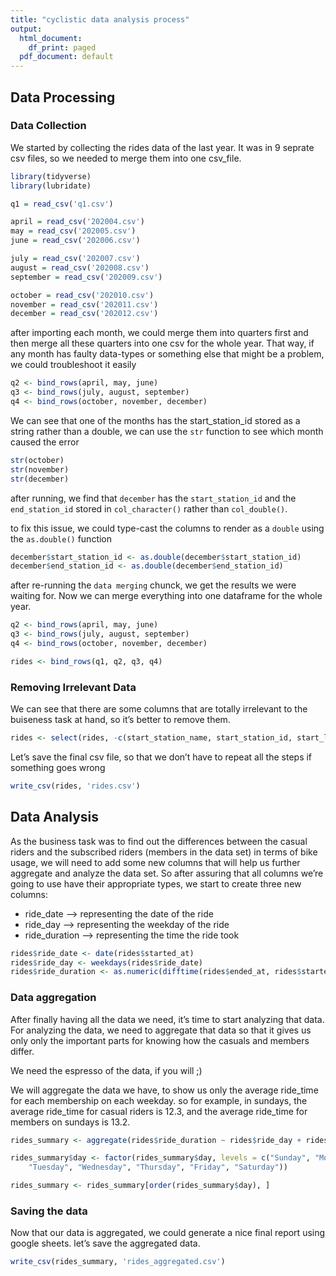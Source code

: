 ```yaml
---
title: "cyclistic data analysis process"
output:
  html_document:
    df_print: paged
  pdf_document: default
---
```


## Data Processing

### Data Collection

We started by collecting the rides data of the last year. It was in 9 seprate csv files, so we needed to merge them into one csv_file.

```r
library(tidyverse)
library(lubridate)

q1 = read_csv('q1.csv')

april = read_csv('202004.csv')
may = read_csv('202005.csv')
june = read_csv('202006.csv')

july = read_csv('202007.csv')
august = read_csv('202008.csv')
september = read_csv('202009.csv')

october = read_csv('202010.csv')
november = read_csv('202011.csv')
december = read_csv('202012.csv')
```

after importing each month, we could merge them into quarters first and then merge all these quarters into one csv for the whole year. That way, if any month has faulty data-types or something else that might be a problem, we could troubleshoot it easily

```r
q2 <- bind_rows(april, may, june)
q3 <- bind_rows(july, august, september)
q4 <- bind_rows(october, november, december)
```

We can see that one of the months has the start_station_id stored as a string rather than a double, we can use the `str` function to see which month caused the error

```r
str(october)
str(november)
str(december)
```

after running, we find that `december` has the `start_station_id` and the `end_station_id` stored in `col_character()` rather than `col_double()`.

to fix this issue, we could type-cast the columns to render as a `double` using the `as.double()` function

```r
december$start_station_id <- as.double(december$start_station_id)
december$end_station_id <- as.double(december$end_station_id)
```

after re-running the `data merging` chunck, we get the results we were waiting for.
Now we can merge everything into one dataframe for the whole year.

```r
q2 <- bind_rows(april, may, june)
q3 <- bind_rows(july, august, september)
q4 <- bind_rows(october, november, december)
```

```r
rides <- bind_rows(q1, q2, q3, q4)
```


### Removing Irrelevant Data

We can see that there are some columns that are totally irrelevant to the buiseness task at hand, so it's better to remove them.

```r
rides <- select(rides, -c(start_station_name, start_station_id, start_lng, start_lat, end_station_name, end_station_id, end_lng, end_lat))
```

Let's save the final csv file, so that we don't have to repeat all the steps if something goes wrong

```r
write_csv(rides, 'rides.csv')
```


## Data Analysis

As the business task was to find out the differences between the casual riders and the subscribed riders (members in the data set) in terms of bike usage, we will need to add some new columns that will help us further aggregate and analyze the data set. So after assuring that all columns we're going to use have their appropriate types, we start to create three new columns:

-   ride_date --\> representing the date of the ride
-   ride_day --\> representing the weekday of the ride
-   ride_duration --\> representing the time the ride took

```r
rides$ride_date <- date(rides$started_at)
rides$ride_day <- weekdays(rides$ride_date)
rides$ride_duration <- as.numeric(difftime(rides$ended_at, rides$started_at))
```

### Data aggregation

After finally having all the data we need, it's time to start analyzing that data. For analyzing the data, we need to aggregate that data so that it gives us only only the important parts for knowing how the casuals and members differ.

We need the espresso of the data, if you will ;)

We will aggregate the data we have, to show us only the average ride_time for each membership on each weekday. so for example, in sundays, the average ride_time for casual riders is 12.3, and the average ride_time for members on sundays is 13.2.

```r
rides_summary <- aggregate(rides$ride_duration ~ rides$ride_day + rides$member_casual, FUN = mean) %>% rename(avg_ride_duration = 'rides$ride_duration', day = 'rides$ride_day', membership = 'rides$member_casual')
```

```r
rides_summary$day <- factor(rides_summary$day, levels = c("Sunday", "Monday", 
    "Tuesday", "Wednesday", "Thursday", "Friday", "Saturday"))

rides_summary <- rides_summary[order(rides_summary$day), ]
```

### Saving the data
Now that our data is aggregated, we could generate a nice final report using google sheets.
let's save the aggregated data.

```r
write_csv(rides_summary, 'rides_aggregated.csv')
```

